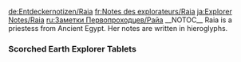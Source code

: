 <noinclude>
{{Include}}
{{ambox
| color = yellow
| icon = Carbonemys.png
| type = If you came directly to this page you can find the other Explorer Notes on page [[Explorer Notes]].
| info =
}}
[[de:Entdeckernotizen/Raia]]
[[fr:Notes des explorateurs/Raia]]
[[ja:Explorer Notes/Raia]]
[[ru:Заметки Первопроходцев/Райа]]
{{MissingTranslations|es|it|pl|pt-br|th}}
</noinclude>__NOTOC__
Raia is a priestess from Ancient Egypt. Her notes are written in hieroglyphs.

<div class="toccolours mw-collapsible mw-collapsed" style="background: none; border: none;">
===Scorched Earth Explorer Tablets===
<div class="mw-collapsible-content">
{{Explorer Note
| title = Raia Tablet #1 (Scorched Earth)
| transcript = [Egyptian hieroglyphs]
| translation = <small>[Left Pane]</small><br/>Even at this distance the great Obelisk is beautiful. It is like a pillar of Amun-Ra's light given solid form. I wish we could have made our camp right beside it but the others thought that might draw unwanted attention. At least we are close enough to be in its shadow and drink from the river that runs beneath it.<br/>
<small>[Right Pane]</small><br/>I always face it when I pray to Hathor and though i can feel the scepticism in my companions' gazes, my faith is unshaken, for it was my faith that guided us here to this place rich with water and resources. All agree it is the ideal location for a settlement. Wherever we are the gods are watching over us I know it.
| author = Raia
| icon = NoteRaia.png
}}

{{Explorer Note
| title = Raia Tablet #2 (Scorched Earth)
| transcript = [Egyptian hieroglyphs]
| translation = <small>[Left Pane]</small><br/>Construction has been going well. None of us are architects, but we have been adjusting to our roles.

<small>[Middle Pane]</small><br/>Girisha's broad shoulders and a booming laugh conceal a keen mind, and we started making better progress once I convinced him to stop hauling rocks and start drawing up plans that let Amir focus on starting a garden where he is more at home.

<small>[Right Pane]</small><br/>I have focused on trying to keep us organized and maintaining our spirits myself. I wish I could do more, sadly while a priestess has many gifts, manual labor is not one of them. I often find myself winded before midday. I pray that the others do not find me burdensome.
| author = Raia
| icon = NoteRaia.png
}}

{{Explorer Note
| title = Raia Tablet #3 (Scorched Earth)
| transcript = [Egyptian hieroglyphs]
| translation = <small>[Top Pane]</small><br/>Back in Luxor I always tried to stay out of politics. I never aspired to be Divine Adoratrice as some priestesses did. I found that such selfish ambitions often led to suffering both for oneself and for others.

<small>[Middle Pane]</small><br/>So when Girisha referred to me as our leader today. I found myself surprised. I had never asked for such a position and the others had never bestowed it on me in any official manner. It just happened naturally.

<small>[Bottom Pane]</small><br/>I am not sure what to make of it but if this is Hathor's will then I will try to guide these people as best as I can.
| author = Raia
| icon = NoteRaia.png
}}

{{Explorer Note
| title = Raia Tablet #4 (Scorched Earth)
| transcript = [Egyptian hieroglyphs]
| translation = <small>[Left Pane]</small><br/>Our settlement has grown so quickly during these hectic months. So many wandering souls have found their way here seeking shelter and companionships, have done my best to welcome everyone I can. If treated with understanding most become productive loyal members of our community.

<small>[Right Pane]</small><br/>But I am no fool. I know that hearts can have two natures. Hathor offers compassion while Sekhmet brings devastation. As we grow in size we become a riper target for those with malice in their hearts.

Girisha has tried to organize a militia but I fear it inadequate. For now I must be wary and pray that the gods send us a true warrior.
| author = Raia
| icon = NoteRaia.png
}}

{{Explorer Note
| title = Raia Tablet #5 (Scorched Earth)
| transcript = [Egyptian hieroglyphs]
| translation = <small>[Left Pane]</small><br/>It took longer than I'd hope but I believe the gods have heard my prayers. At least I believe so. When I imagined what a true warrior might be like I cannot say that I imagined Captain Dahkeya.

<small>[Middle Pane]</small><br/>He speaks tersely, has no sense of decorum and in general is rather prickly. He was nigh unapproachable for a whole day when we decided his position should be called captain instead of the nonsense word he proposed.

<small>[Right Pane]</small><br/>Yet he has been getting results or so I am told. When I find time I ought to observe him in action myself.
| author = Raia
| icon = NoteRaia.png
}}

{{Explorer Note
| title = Raia Tablet #6 (Scorched Earth)
| transcript = [Egyptian hieroglyphs]
| translation = <small>[Upper Left Pane]</small><br/> I am still not accustomed to the loud fiery weapons that our new captain is training his men to use. Their power is so destructive that it seems almost too much for any mortal man to possess. Yet captain Dahkeya strolls

<small>[Lower Left Pane]</small><br/> up and down his line of trainees like they are wielding wooden swords, and twirls his own weapon almost absentmindedly.

<small>[Right Pane]</small><br/> It is somewhat unnerving to find someone so calm around such potent instruments of death. But I suppose that is why he has had such success in securing our borders. I can only hope that we need but one captain Dahkeya and that I never have to use those weapons myself.
| author = Raia
| icon = NoteRaia.png
}}

{{Explorer Note
| title = Raia Tablet #7 (Scorched Earth)
| transcript = [Egyptian hieroglyphs]
| translation = <small>[Left Pane]</small><br/>It has been such a blessing to be able to spread Hathor's joy and love to so many people. At first my daily prayers garnered but a few curious observers. Yet soon observations turned to questions, and questions turned to participation. Now there are so many of us that we have even begun to construct a shrine.<br/>
<small>[Right pane is identical to left pane but subtitle text is:]</small><br/>I truly wish that I could teach these eager new students all day long, but my duty to the village must come first. Perhaps when our future here is finally secured I shall be able to live the life of a priestess again, but for now I have too many people counting on me. I cannot abandon them.
| author = Raia
| icon = NoteRaia.png
}}

{{Explorer Note
| title = Raia Tablet #8 (Scorched Earth)
| transcript = [Egyptian hieroglyphs]
| translation = <small>[Left Pane]</small><br/>Names are a curious thing. We assign them great weight, yet they do not change the substance of the person, place, or thing they belong to. I suppose that line of thinking is why I never dwelled on the name of our humble village. Yet now that it has grown to become somewhat less humble our home can go nameless no longer. People must call it something.<br/>
<small>[Right Pane]</small><br/>To that end Nosti is as good a name as any. I am told that it means to know in some old important language, and whatever our citizens intended that to symbolize when they chose it  I know this: while we are here, we are under the protection of the gods.
| author = Raia
| icon = NoteRaia.png
}}

{{Explorer Note
| title = Raia Tablet #9 (Scorched Earth)
| transcript = [Egyptian hieroglyphs]
| translation = <small>[Left Pane]</small><br/>Lost souls from all across the desert continue to prostrate themselves before Nosti's gates. I adamantly refuse to turn away anyone that does not mean us any harm, but I realize that has left us with many mouths to feed.

<small>[Right Pane]</small><br/>As a result, Nosti's fields are its most valuable asset. Fortunately, Girisha's designs, and my organization of labor and resources have once again proven effective. Not only did we implement an efficient irrigation system, but we have encased our crops in a large protective structure made of a clear, shiny substance called glass.

<small>[Lower Right Pane]</small><br/>Every morning it sparkles with a Amun-Ra's light, like a great gem, a beautiful reminder of what we can accomplish when we are united in purpose.
| author = Raia
| icon = NoteRaia.png
}}

{{Explorer Note
| title = Raia Tablet #10 (Scorched Earth)
| transcript = [Egyptian hieroglyphs]
| translation = <small>[Left Pane]</small><br/> Despite our best efforts and the blessing of the gods, tragedy is unavoidable in these strange lands. Yesterday it struck Nosti once more in the form of a mantis attack, and while I could not undo what had been done I hope that I was able to bring some small comfort to those who knew the victims best.<br/>
<small>[Right Pane]</small><br/> Though we lack the resources to properly inter the dead in tombs, we still held a ceremony in their memory and I made time to speak privately with anyone who wished to. Between that and my usual duties I am physically and emotionally exhausted, but when my people are suffering I can not afford to rest.
| author = Raia
| icon = NoteRaia.png
}}

{{Explorer Note
| title = Raia Tablet #11 (Scorched Earth)
| transcript = [Egyptian hieroglyphs]
| translation = <small>[Left Pane]</small><br/>Early on I handled all of Nosti’s trade negotiations, and I have had trouble growing out of the habit. I suppose that is why every caravan or hunter that passes through our gates knows my name. Some still insist on speaking with me personally. But I do not mind. I find these dealings rather engaging. It is like playing a game of words.<br/>
<small>[Right Pane]</small><br/>One such caravan arrived yesterday bearing a haul of metal ingots. Our venerable captain has suggested that I bring a contingent of guards to the negotiations, but I would rather not. If our guests are intimidated, they may back out and I would be remiss to waste such an opportunity.
| author = Raia
| icon = NoteRaia.png
}}

{{Explorer Note
| title = Raia Tablet #12 (Scorched Earth)
| transcript = [Egyptian hieroglyphs]
| translation = <small>[Left Pane]</small><br/>I shall gladly admit that I erred. I shall even admit that I owe Captain Dahkeya my life and offer him all the gratitude he is due. Yet that does not excuse such merciless behavior.

<small>[Top Pane]</small><br/>Those so called merchants may have stooped to viciousness and cruelty by trying to kidnap me, but that one had surrendered. There was no need to execute him on the spot, was there? It is so hard to see where light ends and darkness begins in this violent place.

<small>[Right Pane]</small><br/>Perhaps if I could adequately protect myself we could have avoided needless blood shed. Yes, I think it is time I shall master these explosive weapons, and Captain Dahkeya is going to help me.
| author = Raia
| icon = NoteRaia.png
}}

{{Explorer Note
| title = Raia Tablet #13 (Scorched Earth)
| transcript = [Egyptian hieroglyphs]
| translation = <small>[Left Pane]</small><br/>Step by step I am learning how to shoot. During my first few lessons the weapons almost jumped out of my hand when I fired them, but my arms have grown stronger and my aim truer.

<small>[Middle Pane]</small><br/>Captain Dahkeya’s presence has been helpful. The same calm that is found unnerving from afar has been steadying from up close. He does not waste his breath in exaggerated praise or criticism, he simply keeps me focused on what I need to do and every thing else just falls away.

<small>[Right Pane]</small><br/>Considering where I started, he has been very patient with me. Perhaps I should be more patient with him.
| author = Raia
| icon = NoteRaia.png
}}

{{Explorer Note
| title = Raia Tablet #14 (Scorched Earth)
| transcript = [Egyptian hieroglyphs]
| translation = <small>[Left Pane]</small><br/>In ancient times, gentle Hathor took the form of the fierce warrior goddess Sekhmet, and unleashed her wrath upon the human world. Yet even during her relentless slaughter, Hathor was within Sekhmet as Sekhmet was always within Hathor, and when she was eventually calmed the peaceful goddess of joy and love returned.

<small>[Upper Right Pane]</small><br/>As it is with the goddess, so it is with mankind. The vicious can become kind, and the kind hearted can become violent for all his past transgressions. Captain Dahkeya is no different.

<small>[Lower Right Pane]</small><br/>He did not grasp Hathor and Sekhment’s tale when I told it to him the other day, but if he keeps trying to better himself, then perhaps one day he will.
| author = Raia
| icon = NoteRaia.png
}}

{{Explorer Note
| title = Raia Tablet #15 (Scorched Earth)
| transcript = [Egyptian hieroglyphs]
| translation = <small>[Upper Left Pane]</small><br/>In principle, I have turned into a competent marksman. Yet in practice how would I fare? When the time comes, could I end another human life?

<small>[Lower Left Pane]</small><br/>I am not so sure. My mouth grows dry with fear at the very thought. The warrior spirit of Sekhmet surely resides somewhere within the recesses of my heart, but search as I may, I can not find it.

<small>[Right Pane]</small><br/>As training I offered to put down some of our beasts that had grown deathly ill. It was a merciful act, but it still drew tears from my eyes and twisted my stomach in to knots. I must learn to act in spite of these feelings. My life may depend on it one day.
| author = Raia
| icon = NoteRaia.png
}}

{{Explorer Note
| title = Raia Tablet #16 (Scorched Earth)
| transcript = [Egyptian hieroglyphs]
| translation = <small>[Left Pane]</small><br/>Despite my best efforts, I know that I have strayed from the teachings and customs that I learned so meticulously back home. Out of necessity I have adapted it to both the needs of Hathor’s new followers and the circumstances we all face in this desert.

<br/>For example, celebrating the gods with feasts and festivals in their name would be wasteful. This sacrifice is particularly unfortunate, for my students deserve some sort of reward for their diligence.

<br/>Perhaps I can still organize a modest celebration of some sort. In fact, maybe the whole village should have one just to raise everyone’s spirits. Even our venerable Captain might enjoy that. Ah, but I ask for miracles.

| author = Raia
| icon = NoteRaia.png
}}

{{Explorer Note
| title = Raia Tablet #17 (Scorched Earth)
| transcript = [Egyptian hieroglyphs]
| translation = <small>[Left Pane]</small><br/>I trust our Captain’s judgment on matters of defense, but I still feel ill at ease with his decision to sally against these mantises. It is not that he has left the village unprotected. Quite the contrary. I fear that his own contingent is too small.

<small>[Upper Right Pane]</small><br/>I know that I should not be concerned. He personally vouched for the caliber of his team, and I have more immediate priorities. Our walls and gates need repairs, our infirmary needs supplies and our morale needs bolstering. I have been scrambling to and fro with such constant urgency that rings have formed beneath my eyes.

<small>[Lower Right Pane]</small><br/>Yet when I finally earn a moments respite, I am restless with worry.
| author = Raia
| icon = NoteRaia.png
}}

{{Explorer Note
| title = Raia Tablet #18 (Scorched Earth)
| transcript = [Egyptian hieroglyphs]
| translation = <small>[Left Pane]</small><br/>The people of Nosti come from so many different places, and they all have different ways of thinking. On occasion this incites conflict.

<small>[Right Pane]</small><br/>Several weeks ago two newcomers came to blows over a long standing feud between their home nations, and just the other day I had to harshly discipline one of my own disciples for harassing the villagers who worship that wooden cross. One time a man even challenged me to a duel for Nosti’s leadership.

<small>[Bottom Pane]</small><br/>Yet those same two people who engaged in fisticuffs now work to repair our western gate, and it is stronger for their combined efforts. Perhaps that is why the gods have brought us all here. To help us understand each other.
| author = Raia
| icon = NoteRaia.png
}}

{{Explorer Note
| title = Raia Tablet #19 (Scorched Earth)
| transcript = [Egyptian hieroglyphs]
| translation = <small>[Left Pane]</small><br/>For days, I have prayed for both Hathor's compassion and Sekhmet's healing powers, and for days I have waited. I have faith that they heard me. When I first laid eyes on him, I thought for sure he was dead or dying, but the gods have not yet taken John Dahkeya away from me.<br/>
<small>[Right Pane]</small><br/>My mind knows that I have other responsibilities to attend to, that I cannot afford to spend more time in this room. Yet I know that if I attempt to attend to my duties, my heart will interfere and I cannot neglect it. Not any longer.
| author = Raia
| icon = NoteRaia.png
}}

{{Explorer Note
| title = Raia Tablet #20 (Scorched Earth)
| transcript = [Egyptian hieroglyphs]
| translation = <small>[Top Pane]</small><br/>Without question, it was Hathor's divine will that sent me here, not only so I could spread her joy and compassion, but so I could understand her love.
<small>[Middle Pane]</small><br/>I thought I knew it before. I loved my family, I loved my fellow priestesses, and I love all those under my care here in Nosti. Yet only when I finally surrendered myself to it, when I let it rush over my body and carry me like the current of a great river did I truly understand it. Only now can I claim to embody Hathor's teachings, thanks to John Dahkeya, this warrior from a distant time and place.
<small>[Bottom Pane]</small><br/>And now, together, we can turn this desert into a paradise.
| author = Raia
| icon = NoteRaia.png
}}

{{Explorer Note
| title = Raia Tablet #21 (Scorched Earth)
| transcript = [Egyptian hieroglyphs]
| translation = <small>[Top Left Pane]</small><br/>The mood in Nosti has been so jubilant lately that I think we may just hold a festival after all, and why not? We have plenty of cause to celebrate.
<small>[Top Right Pane]</small><br/>With the mantis threat diminished, our scouts were able to establish an outpost in the north, where they discovered a wealth of thick, black oil seeping through cracks in the earth. Thanks to this bounty, we have been able to create amazing new tools, and fill our storehouses to the brim. A festival would hardly make a dent.
<small>[Bottom Pane]</small><br/>I am sure my beloved Captain will disagree. Ever the dutiful worrier. Fortunately, I can be quite convincing where John Dahkeya is concerned, and for one day, we deserve to supplant worry and duty with song and dance.
| author = Raia
| icon = NoteRaia.png
}}

{{Explorer Note
| title = Raia Tablet #22 (Scorched Earth)
| transcript = [Egyptian hieroglyphs]
| translation = <small>[Left Pane]</small><br/>As I watched Girisha's team construct the curious, bladed tower that is meant to harness the power of Shu's winds, I could not help but marvel at how far we have come. In such a short time, Nosti has risen from nothing into a true city, with wonders that would make even the great Pharaohs envious.<br/>
<small>[Right Pane]</small><br/>For all its storms and monsters, this desert grows less threatening to us each day, and fewer people are forced to suffer and die by its hand. Perhaps one day, no one will. If we can achieve that, then every hardship and every sacrifice we have endured will have been worth it.
| author = Raia
| icon = NoteRaia.png
}}

{{Explorer Note
| title = Raia Tablet #23 (Scorched Earth)
| transcript = [Egyptian hieroglyphs]
| translation = Over the last few days, the lights of the great obelisks have been pulsing with a rhythm and intensity that I have never seen before. It is a beautiful, soothing sight, particularly at night. It almost looks like they are singing a song to the stars above. Surely this is a sign of the gods' favor. Hathor is offering us her blessing.<br/><br/>Having another festival would be exorbitant, so I have organized a special round of ceremonies and prayers after dusk instead. Thus far they have gone wonderfully, and everyone has left with renewed faith and vigor.<br/><br/>I wonder how long this display will last?
| author = Raia
| icon = NoteRaia.png
}}

{{Explorer Note
| title = Raia Tablet #24 (Scorched Earth)
| transcript = [Egyptian hieroglyphs]
| translation = <small>[Left Pane]</small><br/>Sometimes, I wonder how John can carry on, with no faith in a higher purpose or power and eyes that see threats everywhere. Even when we are safe and secure, he insists on sleeping with a weapon at arms' length. It is no wonder that he suddenly believes the obelisks could be dangerous.<br/>
<small>[Right Pane]</small><br/>Fortunately I have enough faith for the both of us. I have faith that he will protect us from the flying lizards that have recently appeared, I have faith that the obelisks would never harm us, and I even have faith that I shall forgive his constant prodding on the latter. That final matter might require some additional effort on his part, however. He has been simply relentless about it.
| author = Raia
| icon = NoteRaia.png
}}

{{Explorer Note
| title = Raia Tablet #25 (Scorched Earth)
| transcript = [Egyptian hieroglyphs]
| translation = <small>[Left Pane]</small><br/>What did I do wrong? Despite every trial and tribulation, I kept my faith in Hathor, Amun-Ra and all the gods. No I did more than that. I gave them new followers, I built shrines for them, and held ceremonies for them.
<small>[Middle Pane]</small><br/>So why? Why did the obelisks light up the sky and call down such a terrible doom upon my new home? Why would the gods tear the very earth asunder and send all that I have built and cherished tumbling into the abyss? Where did I betray them?
<small>[Right Pane]</small><br/>Were it not for John I would not even be able to ask such questions. I would just be some dead fool, whose last act would have been to beg for salvation from the very gods who have forsaken me.
| author = Raia
| icon = NoteRaia.png
}}

{{Explorer Note
| title = Raia Tablet #26 (Scorched Earth)
| transcript = [Egyptian hieroglyphs]
| translation = <small>[Left Pane]</small><br/>My mind is filled with the dead. I see the smiling faces of my students, eager to learn. I hear Girisha's laugh, deep and merry. I see the outstretched hand of John's trusted lieutenant as she fell into the darkness below.
<small>[Middle Pane]</small><br/>John tells me not to blame myself, that what happened was unpredictable. Yet how can I not feel guilty when I led so many to worship the instruments of our destruction, all the while promising to keep them safe?
<small>[Right Pane]</small><br/>Somehow, I must bury these emotions and focus on the present, as John does. If I cannot tear my mind away from what I have lost, I will lose all I have left. I cannot let that happen. I cannot let the gods take him too.
| author = Raia
| icon = NoteRaia.png
}}

{{Explorer Note
| title = Raia Tablet #27 (Scorched Earth)
| transcript = [Egyptian hieroglyphs]
| translation = <small>[Left Pane]</small><br/>You would have been proud of me. I controlled my breathing, just like you taught me, even with the tears streaming down my face. Even with all the hate and anger in my heart, I kept my aim steady, and I killed them. I killed them all, John.
<small>[Top Right Pane]</small><br/>So why have you abandoned me, too? You were the survivor, not I. These creatures should not have been enough to kill you. You were too strong. I need you too much.
<small>[Bottom Right Pane]</small><br/>Please. Come back to me. I need to hear your voice. I need to see your smile. Please. Please.
| author = Raia
| icon = NoteRaia.png
}}

{{Explorer Note
| title = Raia Tablet #28 (Scorched Earth)
| transcript = [Egyptian hieroglyphs]
| translation = <small>[Left Pane]</small><br/>When I found them, I wanted to smash them to bits. Those eggs were the spawn of the monsters that slew my beloved, and they did not deserve my pity. Yet I also knew they could help me. If I could raise these creatures as my own servants, then even those traitorous gods of mine could not strike me down.
<small>[Middle Pane]</small><br/>I have constructed a great bonfire to mimic the warmth provided by their mother, and gathered milk from the mightiest of the fallen beasts so that I may feed them when they hatch. Hopefully it is enough.
<small>[Right Pane]</small><br/>No, it will be. I will raise these creatures, I will master them and I will survive. I promise you, John. I will live for both of us.
| author = Raia
| icon = NoteRaia.png
}}

{{Explorer Note
| title = Raia Tablet #29 (Scorched Earth)
| transcript = [Egyptian hieroglyphs]
| translation = <small>[Left Pane]</small><br/>When the creatures first hatched, I dared not go near them without weapon in hand, but by now we have grown accustomed to each other. I once heard that a newborn creature may identify the first living thing it sees as its parent. I believe that has occurred here. I have become a mother to monsters.
<small>[Right Pane]</small><br/>So be it. The gods have forsaken me and my love has been taken from me, so gone now is the Raia of old. Gone are the last vestiges of Hathor's joy and tranquility. Let my heart fill with Sekhmet's might and fury, and with monsters at my back and steel in my hands, let the desert know my wrath.
<small>[Bottom Pane]</small><br/>Never shall anyone take from me again, be it god, beast or man.
| author = Raia
| icon = NoteRaia.png
}}

{{Explorer Note
| title = Raia Tablet #30 (Scorched Earth)
| transcript = [Egyptian hieroglyphs]
| translation = <small>[Top Pane]</small><br/>I have seen so much since we last spoke, John. There are secrets in this desert that you would never believe, dangers that would have paralyzed me with fear when we first met, but I am a different woman now. Would you recognize me still, behind this black veil?
<small>[Middle Pane]</small><br/>I still find ways to help people, though not as I used to. I am no shepherd to the lost, no healer of wounded souls. Sometimes I simply defend the defenseless, or guide those few who seek the truth behind this cursed place.
<small>[Bottom Pane]</small><br/>Perhaps one day, someone will find that truth, strike down the false gods of this land, and at last grant me rest. Yet until that day comes, know that I will not falter. Know that I will carry on.
| author = Raia
| icon = NoteRaia.png
}}</div>
</div>
